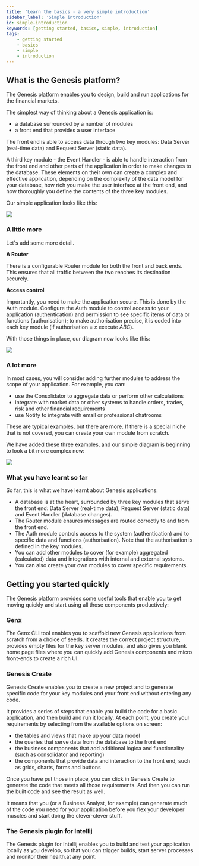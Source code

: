 ```yaml
---
title: 'Learn the basics - a very simple introduction'
sidebar_label: 'Simple introduction'
id: simple-introduction
keywords: [getting started, basics, simple, introduction]
tags:
    - getting started
    - basics
    - simple
    - introduction
---
```


## What is the Genesis platform?

The Genesis platform enables you to design, build and run applications for the financial markets. 

The simplest way of thinking about a Genesis application is:

- a database surrounded by a number of modules
- a front end that provides a user interface

The front end is able to access data through two key modules: Data Server (real-time data) and Request Server (static data).

A third key module - the Event Handler - is able to handle interaction from the front end and other parts of the application in order to make changes to the database.
These elements on their own can create a complex and effective application, depending on the complexity of the data model for your database, how rich you make the user interface at the front end, and how thoroughly you define the contents of the three key modules.

Our simple application looks like this:

![](/img/simple-1.png)

### A little more

Let's add some more detail.

**A Router**

There is a configurable Router module for both the front and back ends. This ensures that all traffic between the two reaches its destination securely. 

**Access control**

Importantly, you need to make the application secure. This is done by the Auth module. Configure the Auth module to control access to your application (authentication) and permission to see specific items of data or functions (authorisation); to make authorisation precise, it is coded into each key module (if authorisation = *x* execute *ABC*).

With those things in place, our diagram now looks like this:

![](/img/simple-2.png)

### A lot more

In most cases, you will consider adding further modules to address the scope of your application.
For example, you can:

- use the Consolidator to aggregate data or perform other calculations
- integrate with market data or other systems to handle orders, trades, risk and other financial requirements
- use Notify to integrate with email or professional chatrooms

These are typical examples, but there are more. If there is a special niche that is not covered, you can create your own module from scratch.

We have added these three examples, and our simple diagram is beginning to look a bit  more complex now:

![](/img/simple-3.png)

### What you have learnt so far

So far, this is what we have learnt about Genesis applications:

- A database is at the heart, surrounded by three key modules that serve the front end: Data Server (real-time data), Request Server (static data) and Event Handler (database changes).
- The Router module ensures messages are routed correctly to and from the front end.
- The Auth module controls access to the system (authentication) and to specific data and functions (authorisation). Note that the authorisation is defined in the key modules.
- You can add other modules to cover (for example) aggregated (calculated) data and integrations with internal and external systems.
- You can also create your own modules to cover specific requirements.

## Getting you started quickly
The Genesis platform provides some useful tools that enable you to get moving quickly and start using all those components productively:

### Genx
The Genx CLI tool enables you to scaffold new Genesis applications from scratch from a choice of seeds. It creates the correct project structure, provides empty files for the key server modules, and also gives you blank home page files where you can quickly add Genesis components and micro front-ends to create a rich UI.

### Genesis Create 
Genesis Create enables you to create a new project and to generate specific code for your key modules and your front end without entering any code. 

It provides a series of steps that enable you build the code for a basic application, and then build and run it locally. At each point, you create your requirements by selecting from the available options on screen:

- the tables and views that make up your data model
- the queries that serve data from the database to the front end
- the business components that add additional logica and functionality (such as consolidator and reporting)
- the components that provide data and interaction to the front end, such as grids, charts, forms and buttons

Once you have put those in place, you can click in Genesis Create to generate the code that meets all those requirements. And then you can run the built code and see the result as well.

It means that you (or a Business Analyst, for example) can generate much of the code you need for your application before you flex your developer muscles and start doing the clever-clever stuff.

### The Genesis plugin for Intellij
The Genesis plugin for Intellij enables you to build and test your application locally as you develop, so that you can trigger builds, start server processes and monitor their health.at any point. 
